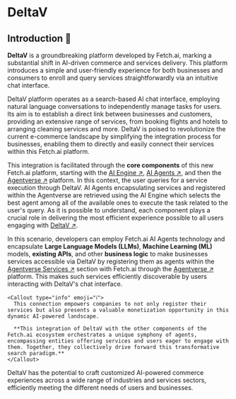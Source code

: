 
# DeltaV

## Introduction 🚀

**DeltaV** is a groundbreaking platform developed by Fetch.ai, marking a substantial shift in AI-driven commerce and services delivery. This platform introduces a simple and user-friendly experience for both businesses and consumers to enroll and query services straightforwardly via an intuitive chat interface.

DeltaV platform operates as a search-based AI chat interface, employing natural language conversations to independently manage tasks for users. Its aim is to establish a direct link between businesses and customers, providing an extensive range of services, from booking flights and hotels to arranging cleaning services and more. DeltaV is poised to revolutionize the current e-commerce landscape by simplifying the integration process for businesses, enabling them to directly and easily connect their services within this Fetch.ai platform.

This integration is facilitated through the **core components** of this new Fetch.ai platform, starting with the [AI Engine ↗️](/concepts/ai-engine/ai-engine-intro), [AI Agents ↗️](/concepts/agents/agents), and then the [Agentverse ↗️](/concepts/agent-services/agentverse-intro) platform. In this context, the user queries for a service execution through DeltaV. AI Agents encapsulating services and registered within the Agentverse are retrieved using the AI Engine which selects the best agent among all of the available ones to execute the task related to the user's query. As it is possible to understand, each component plays a crucial role in delivering the most efficient experience possible to all users engaging with [DeltaV ↗️](https://deltav.agentverse.ai/login).

In this scenario, developers can employ Fetch.ai AI Agents technology and encapsulate **Large Language Models (LLMs)**, **Machine Learning (ML)** models, **existing APIs**, and other **business logic** to make businesses services accessible via DeltaV by registering them as agents within the [Agentverse Services ↗️](/guides/agentverse/registering-agent-services) section with Fetch.ai through the [Agentverse ↗️](https://agentverse.ai/) platform. This makes such services efficiently discoverable by users interacting with DeltaV's chat interface.

    <Callout type="info" emoji="ℹ️">
      This connection empowers companies to not only register their services but also presents a valuable monetization opportunity in this dynamic AI-powered landscape.

      **This integration of DeltaV with the other components of the Fetch.ai ecosystem orchestrates a unique symphony of agents, encompassing entities offering services and users eager to engage with them. Together, they collectively drive forward this transformative search paradigm.**
    </Callout>

DeltaV has the potential to craft customized AI-powered commerce experiences across a wide range of industries and services sectors, efficiently meeting the different needs of users and businesses.
